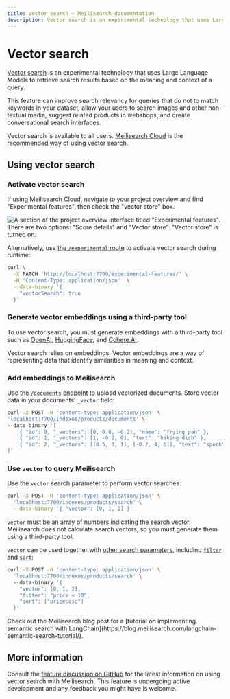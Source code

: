 ```yaml
---
title: Vector search — Meilisearch documentation
description: Vector search is an experimental technology that uses Large Language Models to retrieve search results. This feature is useful when you are interested in results based on the meaning and context of a query.
---
```


# Vector search

[Vector search](https://meilisearch.com/solutions/vector-search) is an experimental technology that uses Large Language Models to retrieve search results based on the meaning and context of a query.

This feature can improve search relevancy for queries that do not to match keywords in your dataset, allow your users to search images and other non-textual media, suggest related products in webshops, and create conversational search interfaces.

Vector search is available to all users. [Meilisearch Cloud](https://www.meilisearch.com/cloud?utm_campaign=oss&utm_source=docs&utm_medium=vector-search) is the recommended way of using vector search.

## Using vector search

### Activate vector search

If using Meilisearch Cloud, navigate to your project overview and find "Experimental features", then check the "vector store" box.

![A section of the project overview interface titled "Experimental features". There are two options: "Score details" and "Vector store". "Vector store" is turned on.](https://raw.githubusercontent.com/meilisearch/documentation/main/assets/images/vector-search/01-cloud-vector-store.png)

Alternatively, use [the `/experimental` route](/reference/api/experimental_features) to activate vector search during runtime:

```sh
curl \
  -X PATCH 'http://localhost:7700/experimental-features/' \
  -H 'Content-Type: application/json'  \
  --data-binary '{
    "vectorSearch": true
  }'
```

### Generate vector embeddings using a third-party tool

To use vector search, you must generate embeddings with a third-party tool such as [OpenAI](https://openai.com/), [HuggingFace](https://huggingface.co/), and [Cohere.AI](https://cohere.com/).

<Capsule intent="note" title="What is an embedding?">
Vector search relies on embeddings. Vector embeddings are a way of representing data that identify similarities in meaning and context.
</Capsule>

### Add embeddings to Meilisearch

Use [the `/documents` endpoint](/reference/api/documents) to upload vectorized documents. Store vector data in your documents' `_vector` field:

```sh
curl -X POST -H 'content-type: application/json' \
'localhost:7700/indexes/products/documents' \
--data-binary '[
    { "id": 0, "_vectors": [0, 0.8, -0.2], "name": "frying pan" },
    { "id": 1, "_vectors": [1, -0.2, 0], "text": "baking dish" },
    { "id": 2, "_vectors": [[0.5, 3, 1], [-0.2, 4, 6]], "text": "spork" }
]'
```

### Use `vector` to query Meilisearch

Use the `vector` search parameter to perform vector searches:

```sh
curl -X POST -H 'content-type: application/json' \
  'localhost:7700/indexes/products/search' \
  --data-binary '{ "vector": [0, 1, 2] }'
```

`vector` must be an array of numbers indicating the search vector. Meilisearch does not calculate search vectors, so you must generate them using a third-party tool.

`vector` can be used together with [other search parameters](/reference/api/search), including [`filter`](/reference/api/search#filter) and [`sort`](/reference/api/search#sort):

```sh
curl -X POST -H 'content-type: application/json' \  
  'localhost:7700/indexes/products/search' \  
  --data-binary '{ 
    "vector": [0, 1, 2], 
    "filter": "price < 10",
    "sort": ["price:asc"]
  }'
```

<Capsule intent="tip" title="Other resources">
Check out the Meilisearch blog post for a [tutorial on implementing semantic search with LangChain](https://blog.meilisearch.com/langchain-semantic-search-tutorial/).
</Capsule>

## More information

Consult the [feature discussion on GitHub](https://github.com/orgs/meilisearch/discussions/621) for the latest information on using vector search with Meilisearch. This feature is undergoing active development and any feedback you might have is welcome.
